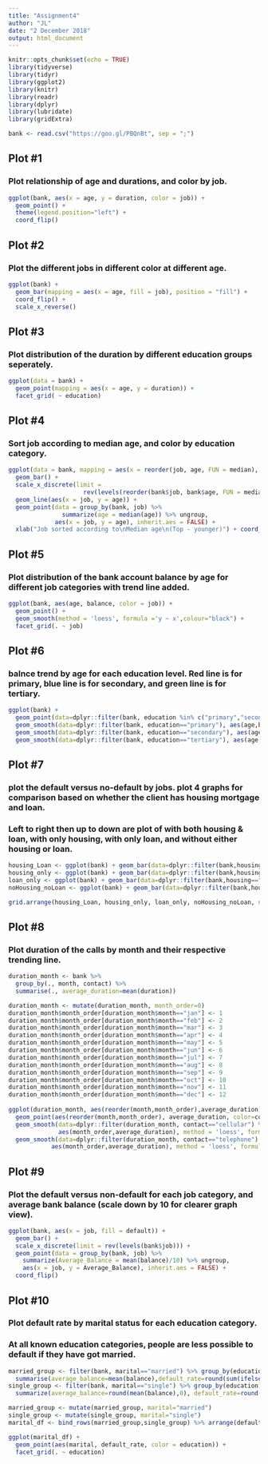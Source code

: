 ```yaml
---
title: "Assignment4"
author: "JL"
date: "2 December 2018"
output: html_document
---
```


```r
knitr::opts_chunk$set(echo = TRUE)
library(tidyverse)
library(tidyr)
library(ggplot2)
library(knitr)
library(readr)
library(dplyr)
library(lubridate)
library(gridExtra)

bank <- read.csv("https://goo.gl/PBQnBt", sep = ";")
```

## Plot #1
### Plot relationship of age and durations, and color by job.
```r
ggplot(bank, aes(x = age, y = duration, color = job)) +
  geom_point() +
  theme(legend.position="left") +
  coord_flip()
```


## Plot #2
### Plot the different jobs in different color at different age.
```r
ggplot(bank) +
  geom_bar(mapping = aes(x = age, fill = job), position = "fill") +
  coord_flip() +
  scale_x_reverse()
```


## Plot #3
### Plot distribution of the duration by different education groups seperately.
```r
ggplot(data = bank) +
  geom_point(mapping = aes(x = age, y = duration)) +
  facet_grid( ~ education)
```


## Plot #4
### Sort job according to median age, and color by education category.
```r
ggplot(data = bank, mapping = aes(x = reorder(job, age, FUN = median), fill = education)) +
  geom_bar() +
  scale_x_discrete(limit =
                     rev(levels(reorder(bank$job, bank$age, FUN = median)))) +
  geom_line(aes(x = job, y = age)) +
  geom_point(data = group_by(bank, job) %>%
               summarize(age = median(age)) %>% ungroup,
             aes(x = job, y = age), inherit.aes = FALSE) +
  xlab("Job sorted according to\nMedian age\n(Top - younger)") + coord_flip()
```


## Plot #5
### Plot distribution of the bank account balance by age for different job categories with trend line added.
```r
ggplot(bank, aes(age, balance, color = job)) +
  geom_point() + 
  geom_smooth(method = 'loess', formula ='y ~ x',colour="black") +
  facet_grid(. ~ job)
```


## Plot #6
### balnce trend by age for each education level. Red line is for primary, blue line is for secondary, and green line is for tertiary.
```r
ggplot(bank) +
  geom_point(data=dplyr::filter(bank, education %in% c("primary","secondary","tertiary")), aes(age,balance,color=education)) +
  geom_smooth(data=dplyr::filter(bank, education=="primary"), aes(age,balance),color="red")+
  geom_smooth(data=dplyr::filter(bank, education=="secondary"), aes(age,balance),color="Blue")+
  geom_smooth(data=dplyr::filter(bank, education=="tertiary"), aes(age,balance),color="green")
```


## Plot #7
### plot the default versus no-default by jobs. plot 4 graphs for comparison based on whether the client has housing mortgage and loan. 
### Left to right then up to down are plot of with both housing & loan, with only housing, with only loan, and without either housing or loan.
```r
housing_Loan <- ggplot(bank) + geom_bar(data=dplyr::filter(bank,housing=="yes" & loan=="yes"),aes(x=job,fill=default)) + coord_flip()
housing_only <- ggplot(bank) + geom_bar(data=dplyr::filter(bank,housing=="yes" & loan=="no"),aes(x=job,fill=default)) + coord_flip()
loan_only <- ggplot(bank) + geom_bar(data=dplyr::filter(bank,housing=="no" & loan=="yes"),aes(x=job,fill=default)) + coord_flip()
noHousing_noLoan <- ggplot(bank) + geom_bar(data=dplyr::filter(bank,housing=="no" & loan=="no"),aes(x=job,fill=default)) + coord_flip()

grid.arrange(housing_Loan, housing_only, loan_only, noHousing_noLoan, ncol=2, nrow=2)
```


## Plot #8
### Plot duration of the calls by month and their respective trending line.
```r
duration_month <- bank %>% 
  group_by(., month, contact) %>% 
  summarise(., average_duration=mean(duration)) 

duration_month <- mutate(duration_month, month_order=0)
duration_month$month_order[duration_month$month=="jan"] <- 1
duration_month$month_order[duration_month$month=="feb"] <- 2
duration_month$month_order[duration_month$month=="mar"] <- 3
duration_month$month_order[duration_month$month=="apr"] <- 4
duration_month$month_order[duration_month$month=="may"] <- 5
duration_month$month_order[duration_month$month=="jun"] <- 6
duration_month$month_order[duration_month$month=="jul"] <- 7
duration_month$month_order[duration_month$month=="aug"] <- 8
duration_month$month_order[duration_month$month=="sep"] <- 9
duration_month$month_order[duration_month$month=="oct"] <- 10
duration_month$month_order[duration_month$month=="nov"] <- 11
duration_month$month_order[duration_month$month=="dec"] <- 12
    
ggplot(duration_month, aes(reorder(month,month_order),average_duration)) +
  geom_point(aes(reorder(month,month_order), average_duration, color=contact)) +
  geom_smooth(data=dplyr::filter(duration_month, contact=="cellular") %>% arrange(.,month_order), 
              aes(month_order,average_duration), method = 'loess', formula ='y ~ x',colour="orange") +
  geom_smooth(data=dplyr::filter(duration_month, contact=="telephone") %>% arrange(.,month_order), 
            aes(month_order,average_duration), method = 'loess', formula ='y ~ x',colour="green") 
```


## Plot #9
### Plot the default versus non-default for each job category, and average bank balance (scale down by 10 for clearer graph view).
```r
ggplot(bank, aes(x = job, fill = default)) +
  geom_bar() +
  scale_x_discrete(limit = rev(levels(bank$job))) +
  geom_point(data = group_by(bank, job) %>%
    summarize(Average_Balance = mean(balance)/10) %>% ungroup,
    aes(x = job, y = Average_Balance), inherit.aes = FALSE) +
  coord_flip()
```


## Plot #10
### Plot default rate by marital status for each education category. 
### At all known education categories, people are less possible to default if they have got married. 
```r
married_group <- filter(bank, marital=="married") %>% group_by(education) %>% 
  summarise(average_balance=mean(balance),default_rate=round(sum(ifelse(default=="yes",1,0))/n(),3))
single_group <- filter(bank, marital=="single") %>% group_by(education) %>% 
  summarize(average_balance=round(mean(balance),0), default_rate=round(sum(ifelse(default=="yes",1,0))/n(),3))

married_group <- mutate(married_group, marital="married")
single_group <- mutate(single_group, marital="single")
marital_df <- bind_rows(married_group,single_group) %>% arrange(default_rate)

ggplot(marital_df) +
  geom_point(aes(marital, default_rate, color = education)) +
  facet_grid(. ~ education)
```



